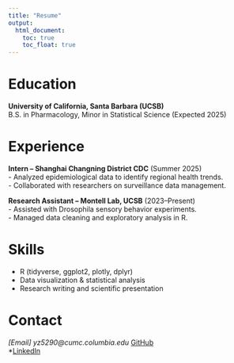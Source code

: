 ```yaml
---
title: "Resume"
output: 
  html_document:
    toc: true
    toc_float: true
---
```


# Education
**University of California, Santa Barbara (UCSB)**  
B.S. in Pharmacology, Minor in Statistical Science (Expected 2025)

# Experience
**Intern – Shanghai Changning District CDC** (Summer 2025)  
- Analyzed epidemiological data to identify regional health trends.  
- Collaborated with researchers on surveillance data management.

**Research Assistant – Montell Lab, UCSB** (2023–Present)  
- Assisted with Drosophila sensory behavior experiments.  
- Managed data cleaning and exploratory analysis in R.

# Skills
- R (tidyverse, ggplot2, plotly, dplyr)
- Data visualization & statistical analysis
- Research writing and scientific presentation

# Contact
*[Email] yz5290@cumc.columbia.edu 
*[GitHub](https://github.com/yz-5290)  
*[LinkedIn](https://linkedin.com/in/yue-zhao-8461a52b9)
